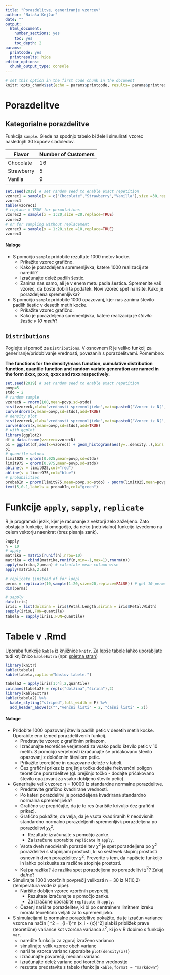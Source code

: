 ```yaml
---
title: "Porazdelitve, generiranje vzorcev"
author: "Nataša Kejžar"
date: ""
output: 
  html_document:
    number_sections: yes
    toc: yes
    toc_depth: 2
params:
  printcode: yes
  printresults: hide
editor_options: 
  chunk_output_type: console
---
```


```r
# set this option in the first code chunk in the document
knitr::opts_chunk$set(echo = params$printcode, results= params$printresults, warning = FALSE,fig.height=4)
```

# Porazdelitve

## Kategorialne porazdelitve 

Funkcija `sample`. Glede na spodnjo tabelo bi želeli simulirati vzorec naslednjih 30 kupcev sladoledov.

Flavor | 	Number of Customers
--- | --- 
Chocolate |	16
Strawberry |	5
Vanilla |	9 

```r
set.seed(2019) # set random seed to enable exact repetition
vzorec1 = sample(x = c("Chocolate","Strawberry","Vanilla"),size =30,replace=TRUE,prob=c(16,5,9))
vzorec1
table(vzorec1)
# replace = TRUE for permutations
vzorec2 = sample(x = 1:20,size =20,replace=TRUE)
vzorec2
# or for sampling without replacement
vzorec3 = sample(x = 1:20,size =10,replace=TRUE)
vzorec3
```

#### Naloge
  + S pomočjo `sample` pridobite rezultate 1000 metov kocke. 
    - Prikažite vzorec grafično.
    - Kako je porazdeljena spremenljivka, katere 1000 realizacij ste naredili?
    - Izračunajte delež padlih šestic.
    - Zanima nas samo, ali je v enem metu padla šestica. Spremenite vaš vzorec, da boste dobili ta podatek. Novi vzorec spet narišite. Kako je porazdeljena spremenljivka?
  + S pomočjo `sample` pridobite 1000 opazovanj, kjer nas zanima število padlih šestic v desetih metih kocke. 
    - Prikažite vzorec grafično.
    - Kako je porazdeljena spremenljivka, katere realizacija je *število šestic v 10 metih*?

## `Distributions`

Poglejte si pomoč za `Distributions`. V osnovnem R je veliko funkcij za generiranje/pridobivanje vrednosti, povezanih s porazdelitvami. Pomembno:

**The functions for the density/mass function, cumulative distribution function, quantile function and random variate generation are named in the form dxxx, pxxx, qxxx and rxxx respectively.**

```r
set.seed(2019) # set random seed to enable exact repetition
povp=5
stdo = 2
# random sample
vzorecN = rnorm(100,mean=povp,sd=stdo)
hist(vzorecN,xlab="vrednosti spremenljivke",main=paste0("Vzorec iz N(",povp,",",stdo,")"))
curve(dnorm(x,mean=povp,sd=stdo),add=TRUE)
# density plot
hist(vzorecN,xlab="vrednosti spremenljivke",main=paste0("Vzorec iz N(",povp,",",stdo,")"),freq=FALSE)
curve(dnorm(x,mean=povp,sd=stdo),add=TRUE)
# with ggplot
library(ggplot2)
df = data.frame(vzorec=vzorecN)
p1 = ggplot(df,aes(x=vzorec)) + geom_histogram(aes(y=..density..),bins = 10) + stat_function(fun=dnorm,args=list(mean=povp,sd=stdo))
p1
# quantile values
limit025 = qnorm(0.025,mean=povp,sd=stdo)
limit975 = qnorm(0.975,mean=povp,sd=stdo)
abline(v = limit025,col="red")
abline(v = limit975,col="blue")
# probabilities
probabIn = pnorm(limit975,mean=povp,sd=stdo) - pnorm(limit025,mean=povp,sd=stdo)
text(5,0.1,labels = probabIn,col="green")
```

 
# Funkcije `apply`, `sapply`, `replicate`

R je programski jezik, kjer je računanje z vektorji zelo zaželjeno. Zato obstajajo funkcije, ki omogočijo, da neko (netrivialno) funkcijo izvedemo na celem vektorju naenkrat (brez pisanja zank).

```r
?apply
n = 10
# apply
matrika = matrix(runif(n),nrow=10)
matrika = cbind(matrika,runif(n,min=-1,max=1),rnorm(n))
apply(matrika,2,mean) # calculate mean column-wise
apply(matrika,2,sd)

# replicate (instead of for loop)
perms = replicate(10,sample(1:20,size=20,replace=FALSE)) # get 10 permutations
dim(perms)

# sapply
data(iris)
irisL = list(dolzina = iris$Petal.Length,sirina = iris$Petal.Width)
sapply(irisL,FUN=quantile)
tabela = sapply(irisL,FUN=quantile)
```

# Tabele v .Rmd

Uporaba funkcije `kable` iz knjižnice `knitr`. Za lepše tabele lahko uporabljate tudi knjižnico `kableExtra` (npr. [spletna stran](https://cran.r-project.org/web/packages/kableExtra/vignettes/awesome_table_in_html.html))

```r
library(knitr)
kable(tabela)
kable(tabela,caption="Naslov tabele.")

tabela2 = apply(iris[1:4],2,quantile)
colnames(tabela2) = rep(c("dolžina","širina"),2)
library(kableExtra)
kable(tabela2) %>%
  kable_styling("striped",full_width = F) %>%
  add_header_above(c("","venčni listi" = 2, "čašni listi" = 2))
```

#### Naloge
  + Pridobite 1000 opazovanj števila padlih petic v desetih metih kocke. Uporabite eno izmed porazdelitvenih funkcij.
    - Predstavite vzorec z grafičnim prikazom.
    - Izračunajte teoretične verjetnosti za vsako padlo število petic v 10 metih. S pomočjo verjetnosti izračunajte še pričakovano število opazovanj z določenim številom petic.
    - Prikažite teoretične in opazovane deleže v tabeli.
    - Čez grafični prikaz iz prejšnje točke dodajte frekvenčni poligon teoretične porazdelitve (gl. prejšnjo točko - dodajte pričakovano število opazovanj za vsako dobljeno število petic).
  + Generirajte velik vzorec n = 10000 iz standardne normalne porazdelitve.
    - Predstavite grafično kvadrirane vrednosti.
    - Po kateri porazdelitvi je porazdeljena kvadrirana standardno normalna spremenljivka?
    - Grafično se prepričajte, da je to res (narišite krivuljo čez grafični prikaz).
    - Grafično pokažite, da velja, da je vsota kvadriranih $k$ neodvisnih standardno normalno porazdeljenih spremenljivk porazdeljena po porazdelitvi $\chi^2_k$.
        + Rezultate izračunajte s pomočjo zanke.
        + Za izračune uporabite `replicate` in `apply`.
    - Vsota dveh neodvisnih porazdelitev $\chi^2$ je spet porazdeljena po $\chi^2$ porazdelitvi s stopinjami prostosti, ki so seštevek stopinj prostosti osnovnih dveh porazdelitev $\chi^2$. Preverite s tem, da napišete funkcijo in lahko poizkusite za različne stopinje prostosti. 
    - Kaj pa razlika? Je razlika spet porazdeljena po porazdelitvi $\chi^2$? Zakaj da/ne?
    
  + Simulirajte 1000 vzorčnih povprečij velikosti n = 30 iz N(10,2) (temperatura vode iz pipe). 
    - Narišite dobljen vzorec vzorčnih povprečij.
        + Rezultate izračunajte s pomočjo zanke.
        + Za izračune uporabite `replicate` in `apply`.
    - Čezenj narišite porazdelitev, ki bi po centralnem limitnem izreku morala teoretično veljati za to spremenljivko.
  + S simulacijami iz normalne porazdelitve pokažite, da je izračun variance vzorca na način
  \[ \hat{\sigma }^2 = \frac{1}{n} \sum_{i=1}^n (x_i - \bar{x})^2\] 
  slabši približek prave (teoretične) variance kot vzorčna varianca  $s^2$, ki jo v R dobimo s funkcijo `var`.
    - naredite funkcijo za zgoraj izraženo varianco
    - simulirajte velik vzorec obeh varianc
    - narišite vzorca varianc (uporabite `plot(density(x))`)
    - izračunajte povprečji, mediani varianc
    - izračunajte delež varianc pod teoretično vrednostjo
    - rezutate predstavite s tabelo (funkcija `kable`, `format = "markdown"`)
    

